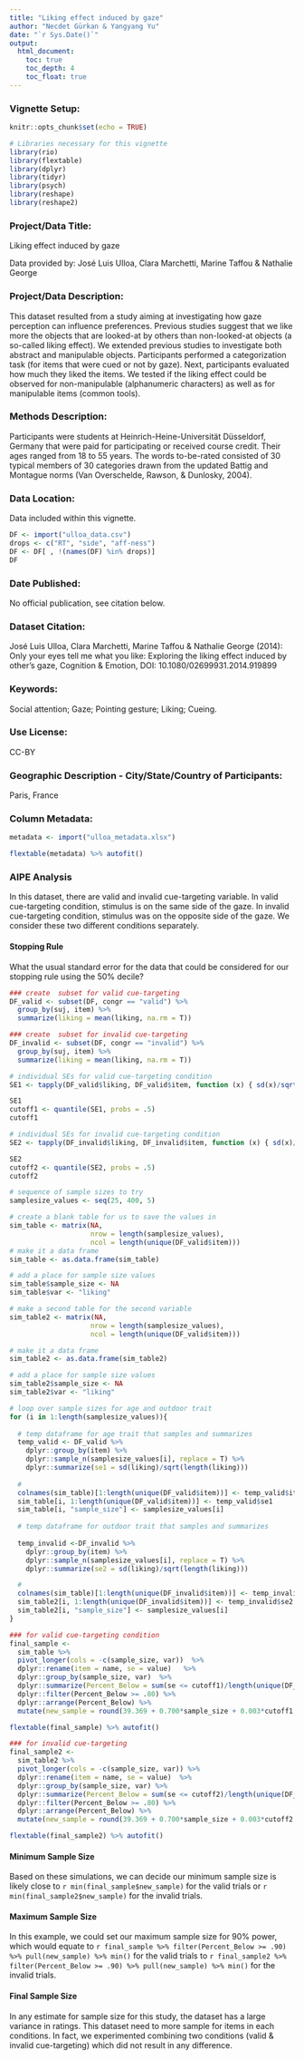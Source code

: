 ```yaml
---
title: "Liking effect induced by gaze"
author: "Necdet Gürkan & Yangyang Yu"
date: "`r Sys.Date()`"
output: 
  html_document:
    toc: true
    toc_depth: 4
    toc_float: true
---
```


### Vignette Setup:
  
```r
knitr::opts_chunk$set(echo = TRUE)

# Libraries necessary for this vignette
library(rio)
library(flextable)
library(dplyr)
library(tidyr)
library(psych)
library(reshape)
library(reshape2)
```

### Project/Data Title: 

Liking effect induced by gaze

Data provided by: José Luis Ulloa, Clara Marchetti, Marine Taffou & Nathalie George

### Project/Data Description: 

This dataset resulted from a study aiming at investigating how gaze perception can influence preferences. Previous studies suggest that we like more the objects that are looked-at by others than non-looked-at objects (a so-called liking effect). We extended previous studies to investigate both abstract and manipulable objects. Participants performed a categorization task (for items that were cued or not by gaze). Next, participants evaluated how much they liked the items. We tested if the liking effect could be observed for non-manipulable (alphanumeric characters) as well as for manipulable items (common tools).

### Methods Description: 

Participants were students at Heinrich-Heine-Universität Düsseldorf, Germany that were paid for participating or received course credit. Their ages ranged from 18 to 55 years. The words to-be-rated consisted of 30 typical members of 30 categories drawn from the updated Battig and Montague norms (Van Overschelde, Rawson, & Dunlosky, 2004).

### Data Location: 

Data included within this vignette.

```r
DF <- import("ulloa_data.csv")
drops <- c("RT", "side", "aff-ness")
DF <- DF[ , !(names(DF) %in% drops)]
DF
```

### Date Published: 

No official publication, see citation below.  

### Dataset Citation: 

José Luis Ulloa, Clara Marchetti, Marine Taffou & Nathalie George (2014): Only your eyes tell me what you like: Exploring the liking effect induced by other's gaze, Cognition & Emotion, DOI: 10.1080/02699931.2014.919899

### Keywords: 

Social attention; Gaze; Pointing gesture; Liking; Cueing.

### Use License: 

CC-BY

### Geographic Description - City/State/Country of Participants:

Paris, France

### Column Metadata:

```r
metadata <- import("ulloa_metadata.xlsx")

flextable(metadata) %>% autofit()
```

### AIPE Analysis 

In this dataset, there are valid and invalid cue-targeting variable. In valid cue-targeting condition, stimulus is on the same side of the gaze. In invalid cue-targeting condition, stimulus was on the opposite side of the gaze. We consider these two different conditions separately. 

#### Stopping Rule

What the usual standard error for the data that could be considered for our stopping rule using the 50% decile? 

```r
### create  subset for valid cue-targeting
DF_valid <- subset(DF, congr == "valid") %>% 
  group_by(suj, item) %>% 
  summarize(liking = mean(liking, na.rm = T))

### create  subset for invalid cue-targeting
DF_invalid <- subset(DF, congr == "invalid") %>% 
  group_by(suj, item) %>% 
  summarize(liking = mean(liking, na.rm = T))
```

```r
# individual SEs for valid cue-targeting condition 
SE1 <- tapply(DF_valid$liking, DF_valid$item, function (x) { sd(x)/sqrt(length(x)) })

SE1
cutoff1 <- quantile(SE1, probs = .5)
cutoff1

# individual SEs for invalid cue-targeting condition
SE2 <- tapply(DF_invalid$liking, DF_invalid$item, function (x) { sd(x)/sqrt(length(x)) })

SE2
cutoff2 <- quantile(SE2, probs = .5)
cutoff2
```

```r
# sequence of sample sizes to try
samplesize_values <- seq(25, 400, 5)

# create a blank table for us to save the values in 
sim_table <- matrix(NA, 
                    nrow = length(samplesize_values), 
                    ncol = length(unique(DF_valid$item)))
# make it a data frame
sim_table <- as.data.frame(sim_table)

# add a place for sample size values 
sim_table$sample_size <- NA
sim_table$var <- "liking"

# make a second table for the second variable
sim_table2 <- matrix(NA, 
                    nrow = length(samplesize_values), 
                    ncol = length(unique(DF_valid$item)))

# make it a data frame
sim_table2 <- as.data.frame(sim_table2)

# add a place for sample size values 
sim_table2$sample_size <- NA
sim_table2$var <- "liking"

# loop over sample sizes for age and outdoor trait
for (i in 1:length(samplesize_values)){
    
  # temp dataframe for age trait that samples and summarizes
  temp_valid <- DF_valid %>% 
    dplyr::group_by(item) %>% 
    dplyr::sample_n(samplesize_values[i], replace = T) %>% 
    dplyr::summarize(se1 = sd(liking)/sqrt(length(liking))) 
  
  # 
  colnames(sim_table)[1:length(unique(DF_valid$item))] <- temp_valid$item
  sim_table[i, 1:length(unique(DF_valid$item))] <- temp_valid$se1
  sim_table[i, "sample_size"] <- samplesize_values[i]
  
  # temp dataframe for outdoor trait that samples and summarizes
  
  temp_invalid <-DF_invalid %>% 
    dplyr::group_by(item) %>% 
    dplyr::sample_n(samplesize_values[i], replace = T) %>% 
    dplyr::summarize(se2 = sd(liking)/sqrt(length(liking))) 

  # 
  colnames(sim_table)[1:length(unique(DF_invalid$item))] <- temp_invalid$item
  sim_table2[i, 1:length(unique(DF_invalid$item))] <- temp_invalid$se2
  sim_table2[i, "sample_size"] <- samplesize_values[i]
}

```


```r
### for valid cue-targeting condition
final_sample <- 
  sim_table %>%
  pivot_longer(cols = -c(sample_size, var))  %>% 
  dplyr::rename(item = name, se = value)   %>% 
  dplyr::group_by(sample_size, var)  %>% 
  dplyr::summarize(Percent_Below = sum(se <= cutoff1)/length(unique(DF_valid$item)))  %>% 
  dplyr::filter(Percent_Below >= .80) %>% 
  dplyr::arrange(Percent_Below) %>% 
  mutate(new_sample = round(39.369 + 0.700*sample_size + 0.003*cutoff1 - 0.694*length(unique(DF_valid$item))))

flextable(final_sample) %>% autofit()
```

```r
### for invalid cue-targeting
final_sample2 <- 
  sim_table2 %>%
  pivot_longer(cols = -c(sample_size, var)) %>% 
  dplyr::rename(item = name, se = value)  %>% 
  dplyr::group_by(sample_size, var) %>% 
  dplyr::summarize(Percent_Below = sum(se <= cutoff2)/length(unique(DF_invalid$item))) %>% 
  dplyr::filter(Percent_Below >= .80) %>% 
  dplyr::arrange(Percent_Below) %>% 
  mutate(new_sample = round(39.369 + 0.700*sample_size + 0.003*cutoff2 - 0.694*length(unique(DF_invalid$item))))

flextable(final_sample2) %>% autofit()
```
#### Minimum Sample Size

Based on these simulations, we can decide our minimum sample size is likely close to `r min(final_sample$new_sample)` for the valid trials or `r min(final_sample2$new_sample)` for the invalid trials. 

#### Maximum Sample Size

In this example, we could set our maximum sample size for 90% power, which would equate to `r final_sample %>% filter(Percent_Below >= .90) %>% pull(new_sample) %>% min()` for the valid trials to `r final_sample2 %>% filter(Percent_Below >= .90) %>% pull(new_sample) %>% min()` for the invalid trials.

#### Final Sample Size

In any estimate for sample size for this study, the dataset has a large variance in ratings. This dataset need to more sample for items in each conditions. In fact, we experimented combining two conditions (valid & invalid cue-targeting) which did not result in any difference.


